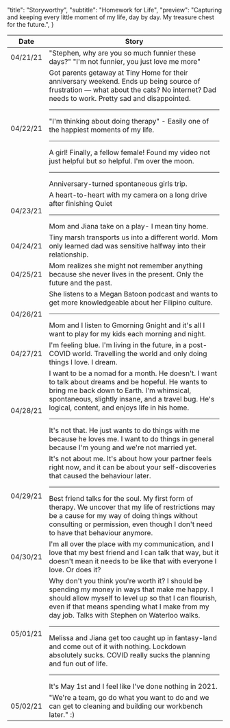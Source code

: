 
  "title": "Storyworthy",
  "subtitle": "Homework for Life",
  "preview": "Capturing and keeping every little moment of my life, day by day. My treasure chest for the future.",
}


| Date | Story |
|-|-|
| 04/21/21 | "Stephen, why are you so much funnier these days?" "I'm not funnier, you just love me more" |
| 04/22/21 | Got parents getaway at Tiny Home for their anniversary weekend. Ends up being source of frustration — what about the cats? No internet? Dad needs to work. Pretty sad and disappointed.<hr/>"I'm thinking about doing therapy" - Easily one of the happiest moments of my life.<hr/>A girl! Finally, a fellow female! Found my video not just helpful but <em>so</em> helpful. I'm over the moon. <hr/> Anniversary-turned spontaneous girls trip.|
| 04/23/21 | A heart-to-heart with my camera on a long drive after finishing Quiet<hr/>Mom and Jiana take on a play- I mean tiny home.|
| 04/24/21 | Tiny marsh transports us into a different world. Mom only learned dad was sensitive halfway into their relationship. |
| 04/25/21 | Mom realizes she might not remember anything because she never lives in the present. Only the future and the past. |
| 04/26/21 | She listens to a Megan Batoon podcast and wants to get more knowledgeable about her Filipino culture.<hr/>Mom and I listen to Gmorning Gnight and it's all I want to play for my kids each morning and night. |
| 04/27/21 | I'm feeling blue. I'm living in the future, in a post-COVID world. Travelling the world and only doing things I love. I dream. |
| 04/28/21 | I want to be a nomad for a month. He doesn't. I want to talk about dreams and be hopeful. He wants to bring me back down to Earth. I'm whimsical, spontaneous, slightly insane, and a travel bug. He's logical, content, and enjoys life in his home. <hr/> It's not that. He just wants to do things with me because he loves me. I want to do things in general because I'm young and we're not married yet. |
| 04/29/21 | It's not about me. It's about how your partner feels right now, and it can be about your self-discoveries that caused the behaviour later. <hr/> Best friend talks for the soul. My first form of therapy. We uncover that my life of restrictions may be a cause for my way of doing things without consulting or permission, even though I don't need to have that behaviour anymore. |
| 04/30/21 | I'm all over the place with my communication, and I love that my best friend and I can talk that way, but it doesn't mean it needs to be like that with everyone I love. Or does it? |
| 05/01/21 | Why don't you think you're worth it? I should be spending my money in ways that make me happy. I should allow myself to level up so that I can flourish, even if that means spending what I make from my day job. Talks with Stephen on Waterloo walks. <hr/> Melissa and Jiana get too caught up in fantasy-land and come out of it with nothing. Lockdown absolutely sucks. COVID really sucks the planning and fun out of life. <hr/> It's May 1st and I feel like I've done nothing in 2021. |
| 05/02/21 | "We're a team, go do what you want to do and we can get to cleaning and building our workbench later." :) |
